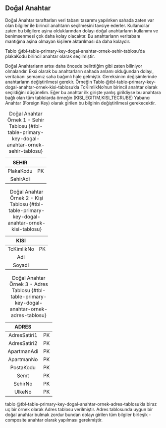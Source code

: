 ## Doğal Anahtar

Doğal Anahtar taraftarları veri tabanı tasarımı yapılırken sahada zaten var olan bilgiler ile birincil anahtarın seçilmesini tavsiye ederler. 
Kullanıcılar zaten bu bilgilere aşina olduklarından dolayı doğal anahtarların kullanımı ve benimsenmesi çok daha kolay olacaktır. 
Bu anahtarların veritabanı mantığına aşina olmayan kişilere aktarılması da daha kolaydır. 

Tablo @tbl-table-primary-key-dogal-anahtar-ornek-sehir-tablosu'da plakaKodu birincil anahtar olarak seçilmiştir.

Doğal Anahtarların artısı daha öncede belirttiğim gibi zaten biliniyor olmalarıdır. 
Eksi olarak bu anahtarların sahada anlamı olduğundan dolayı, veritabanı şemamız saha bağımlı hale gelmiştir.
Gereksinim değişimlerinde anahtarların değiştirilmesi gerekir. 
Örneğin Tablo @tbl-table-primary-key-dogal-anahtar-ornek-kisi-tablosu'da TcKimlikNo'nun birincil anahtar olarak seçildiğini düşünelim. 
Eğer bu anahtar ilk girişte yanlış girildiyse bu anahtara bağlı olan tüm tablolarda örneğin (KISI\_EGITIM,KISI\_TECRUBE) Yabancı Anahtar (Foreign Key) olarak girilen bu bilginin değiştirilmesi gerekecektir.



|   SEHIR   |    |
|:---------:|:--:|
| PlakaKodu | PK |
|  SehirAdi |    |

: Doğal Anahtar Örnek 1 - Sehir Tablosu  {#tbl-table-primary-key-dogal-anahtar-ornek-sehir-tablosu}


|    KISI    |    |
|:----------:|:--:|
| TcKimlikNo | PK |
|     Adi    |    |
|   Soyadi   |    |

: Doğal Anahtar Örnek 2 - Kişi Tablosu  {#tbl-table-primary-key-dogal-anahtar-ornek-kisi-tablosu}



|     ADRES    |    |
|:------------:|:--:|
| AdresSatiri1 | PK |
| AdresSatiri2 | PK |
|  ApartmanAdi | PK |
|  ApartmanNo  | PK |
|   PostaKodu  | PK |
|     Semt     | PK |
|    SehirNo   | PK |
|    UlkeNo    | PK |

: Doğal Anahtar Örnek 3 - Adres Tablosu  {#tbl-table-primary-key-dogal-anahtar-ornek-adres-tablosu}


tablo @tbl-table-primary-key-dogal-anahtar-ornek-adres-tablosu'da biraz uç bir örnek olarak Adres tablosu verilmiştir. 
Adres tablosunda uygun bir doğal anahtar bulmak zordur bundan dolayı girilen tüm bilgiler birleşik - composite anahtar olarak yapılması gerekmiştir.



